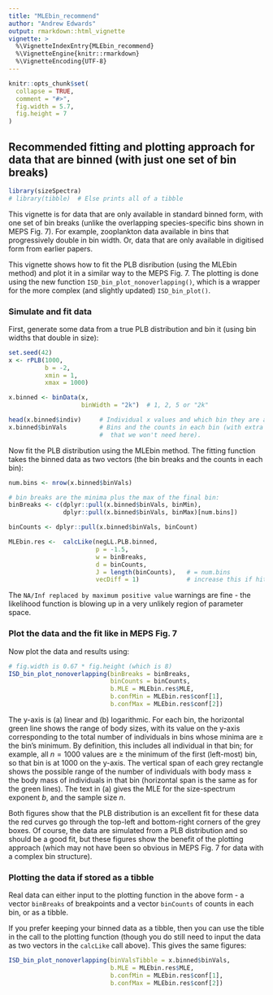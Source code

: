 ```yaml
---
title: "MLEbin_recommend"
author: "Andrew Edwards"
output: rmarkdown::html_vignette
vignette: >
  %\VignetteIndexEntry{MLEbin_recommend}
  %\VignetteEngine{knitr::rmarkdown}
  %\VignetteEncoding{UTF-8}
---
```


```r
knitr::opts_chunk$set(
  collapse = TRUE,
  comment = "#>",
  fig.width = 5.7,
  fig.height = 7
)
```

## Recommended fitting and plotting approach for data that are binned (with just one set of bin breaks)

```r
library(sizeSpectra)
# library(tibble)  # Else prints all of a tibble
```

This vignette is for data that are only available in standard binned form, with one
set of bin breaks (unlike the overlapping species-specific bins shown in MEPS
Fig. 7). For example, zooplankton data available in bins that progressively
double in bin width. Or, data that are only available in digitised form from earlier papers.

This vignette shows how to fit the PLB disribution (using the
MLEbin method) and plot it in a similar way to the MEPS Fig. 7. The plotting is
done using the new function `ISD_bin_plot_nonoverlapping()`, which is a wrapper
for the more complex (and slightly updated) `ISD_bin_plot()`.

### Simulate and fit data

First, generate some data from a true PLB distribution and bin it (using bin widths
that double in size):
```r
set.seed(42)
x <- rPLB(1000,
          b = -2,
          xmin = 1,
          xmax = 1000)

x.binned <- binData(x,
                    binWidth = "2k")  # 1, 2, 5 or "2k"

head(x.binned$indiv)     # Individual x values and which bin they are assigned to
x.binned$binVals         # Bins and the counts in each bin (with extra columns
                         #  that we won't need here).
```

Now fit the PLB distribution using the MLEbin method.
The fitting function takes the binned data as two vectors (the bin breaks
and the counts in each bin):
```r
num.bins <- nrow(x.binned$binVals)

# bin breaks are the minima plus the max of the final bin:
binBreaks <- c(dplyr::pull(x.binned$binVals, binMin),
               dplyr::pull(x.binned$binVals, binMax)[num.bins])

binCounts <- dplyr::pull(x.binned$binVals, binCount)

MLEbin.res <-  calcLike(negLL.PLB.binned,
                        p = -1.5,
                        w = binBreaks,
                        d = binCounts,
                        J = length(binCounts),   # = num.bins
                        vecDiff = 1)             # increase this if hit a bound
```
The `NA/Inf replaced by maximum positive value` warnings are fine - the
likelihood function is blowing up in a very unlikely region of parameter
space.

### Plot the data and the fit like in MEPS Fig. 7

Now plot the data and results using:
```r
# fig.width is 0.67 * fig.height (which is 8)
ISD_bin_plot_nonoverlapping(binBreaks = binBreaks,
                            binCounts = binCounts,
                            b.MLE = MLEbin.res$MLE,
                            b.confMin = MLEbin.res$conf[1],
                            b.confMax = MLEbin.res$conf[2])
```

The y-axis is (a) linear and (b) logarithmic. For each bin, the horizontal green
line shows the range of body sizes, with its value
on the y-axis corresponding to the total number of individuals in bins whose
minima are $\geq$ the bin's minimum. By definition, this includes all individual
in that bin; for example, all $n = 1000$ values are $\geq$ the minimum of
the first (left-most) bin, so that bin is at $1000$ on the y-axis. The vertical
span of each grey rectangle shows the possible range of the number of
individuals with body mass $\geq$ the
body mass of individuals in that bin (horizontal
span is the same as for the green lines). The text
in (a) gives the MLE for the size-spectrum exponent
$b$, and the sample size $n$.

Both figures show that the PLB distribution is an excellent fit for these data
the red curves go through the top-left and bottom-right corners of the grey
boxes. Of course, the data are simulated from a PLB distribution and so should
be a good fit, but these figures show the benefit of the plotting approach
(which may not have been so obvious in MEPS Fig. 7 for data with a complex bin
structure).








### Plotting the data if stored as a tibble

Real data can either input to the plotting function in the above form - a vector `binBreaks`
of breakpoints and a vector `binCounts` of counts in each bin, or as a tibble.

If you prefer keeping your binned data as a tibble, then you can use the tible
in the call to the plotting function (though you do still need to input the data
as two vectors in the `calcLike` call above). This gives the same figures:
```r
ISD_bin_plot_nonoverlapping(binValsTibble = x.binned$binVals,
                            b.MLE = MLEbin.res$MLE,
                            b.confMin = MLEbin.res$conf[1],
                            b.confMax = MLEbin.res$conf[2])
```
